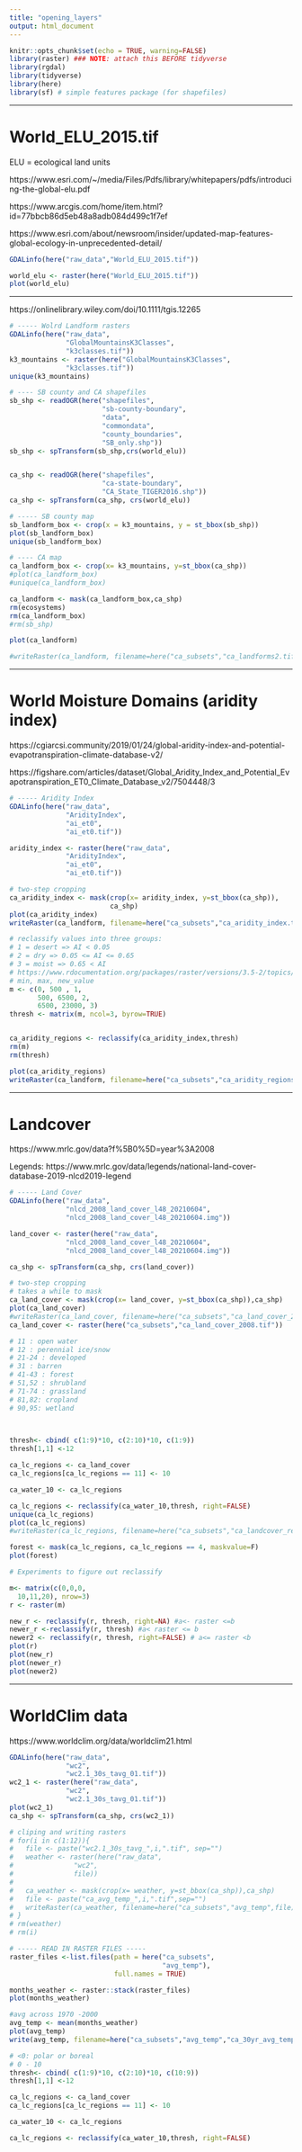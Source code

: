 ```yaml
---
title: "opening_layers"
output: html_document
---
```



```r
knitr::opts_chunk$set(echo = TRUE, warning=FALSE)
library(raster) ### NOTE: attach this BEFORE tidyverse
library(rgdal)
library(tidyverse)
library(here)
library(sf) # simple features package (for shapefiles)
```

---------------------------------------------------------------------------------------

# World_ELU_2015.tif

ELU = ecological land units

https://www.esri.com/~/media/Files/Pdfs/library/whitepapers/pdfs/introducing-the-global-elu.pdf

https://www.arcgis.com/home/item.html?id=77bbcb86d5eb48a8adb084d499c1f7ef

https://www.esri.com/about/newsroom/insider/updated-map-features-global-ecology-in-unprecedented-detail/

```r
GDALinfo(here("raw_data","World_ELU_2015.tif"))

world_elu <- raster(here("World_ELU_2015.tif"))
plot(world_elu)
```

---------------------------------------------------------------------------------------

https://onlinelibrary.wiley.com/doi/10.1111/tgis.12265

```r
# ----- Wolrd Landform rasters
GDALinfo(here("raw_data",
              "GlobalMountainsK3Classes",
              "k3classes.tif"))
k3_mountains <- raster(here("GlobalMountainsK3Classes",
              "k3classes.tif"))
unique(k3_mountains)
```


```r
# ---- SB county and CA shapefiles
sb_shp <- readOGR(here("shapefiles",
                       "sb-county-boundary",
                       "data",
                       "commondata",
                       "county_boundaries",
                       "SB_only.shp")) 
sb_shp <- spTransform(sb_shp,crs(world_elu))


ca_shp <- readOGR(here("shapefiles",
                       "ca-state-boundary",
                       "CA_State_TIGER2016.shp"))
ca_shp <- spTransform(ca_shp, crs(world_elu))
```


```r
# ----- SB county map
sb_landform_box <- crop(x = k3_mountains, y = st_bbox(sb_shp))
plot(sb_landform_box)
unique(sb_landform_box)
```


```r
# ---- CA map
ca_landform_box <- crop(x= k3_mountains, y=st_bbox(ca_shp))
#plot(ca_landform_box)
#unique(ca_landform_box)

ca_landform <- mask(ca_landform_box,ca_shp)
rm(ecosystems)
rm(ca_landform_box)
#rm(sb_shp)

plot(ca_landform)

#writeRaster(ca_landform, filename=here("ca_subsets","ca_landforms2.tif")  )
```

---------------------------------------------------------------------------------------


# World Moisture Domains (aridity index)

https://cgiarcsi.community/2019/01/24/global-aridity-index-and-potential-evapotranspiration-climate-database-v2/

https://figshare.com/articles/dataset/Global_Aridity_Index_and_Potential_Evapotranspiration_ET0_Climate_Database_v2/7504448/3


```r
# ----- Aridity Index
GDALinfo(here("raw_data",
              "AridityIndex",
              "ai_et0",
              "ai_et0.tif"))

aridity_index <- raster(here("raw_data",
              "AridityIndex",
              "ai_et0",
              "ai_et0.tif"))

# two-step cropping
ca_aridity_index <- mask(crop(x= aridity_index, y=st_bbox(ca_shp)),
                         ca_shp)
plot(ca_aridity_index)
writeRaster(ca_landform, filename=here("ca_subsets","ca_aridity_index.tif")  )
```


```r
# reclassify values into three groups: 
# 1 = desert => AI < 0.05
# 2 = dry => 0.05 <= AI <= 0.65
# 3 = moist => 0.65 < AI
# https://www.rdocumentation.org/packages/raster/versions/3.5-2/topics/reclassify
# min, max, new_value
m <- c(0, 500 , 1,  
       500, 6500, 2,  
       6500, 23000, 3)
thresh <- matrix(m, ncol=3, byrow=TRUE)


ca_aridity_regions <- reclassify(ca_aridity_index,thresh)
rm(m)
rm(thresh)

plot(ca_aridity_regions)
writeRaster(ca_landform, filename=here("ca_subsets","ca_aridity_regions.tif")  )
```

---------------------------------------------------------------------------------------

# Landcover

https://www.mrlc.gov/data?f%5B0%5D=year%3A2008

Legends:
https://www.mrlc.gov/data/legends/national-land-cover-database-2019-nlcd2019-legend


```r
# ----- Land Cover
GDALinfo(here("raw_data",
              "nlcd_2008_land_cover_l48_20210604",
              "nlcd_2008_land_cover_l48_20210604.img"))

land_cover <- raster(here("raw_data",
              "nlcd_2008_land_cover_l48_20210604",
              "nlcd_2008_land_cover_l48_20210604.img"))

ca_shp <- spTransform(ca_shp, crs(land_cover))

# two-step cropping
# takes a while to mask
ca_land_cover <- mask(crop(x= land_cover, y=st_bbox(ca_shp)),ca_shp)
plot(ca_land_cover)
#writeRaster(ca_land_cover, filename=here("ca_subsets","ca_land_cover_2008.tif")  )
ca_land_cover <- raster(here("ca_subsets","ca_land_cover_2008.tif"))
```


```r
# 11 : open water
# 12 : perennial ice/snow
# 21-24 : developed
# 31 : barren
# 41-43 : forest
# 51,52 : shrubland
# 71-74 : grassland
# 81,82: cropland
# 90,95: wetland
  


thresh<- cbind( c(1:9)*10, c(2:10)*10, c(1:9)) 
thresh[1,1] <-12

ca_lc_regions <- ca_land_cover
ca_lc_regions[ca_lc_regions == 11] <- 10

ca_water_10 <- ca_lc_regions

ca_lc_regions <- reclassify(ca_water_10,thresh, right=FALSE)
unique(ca_lc_regions)
plot(ca_lc_regions)
#writeRaster(ca_lc_regions, filename=here("ca_subsets","ca_landcover_regions.tif")  )
```

```r
forest <- mask(ca_lc_regions, ca_lc_regions == 4, maskvalue=F)
plot(forest)
```


```r
# Experiments to figure out reclassify

m<- matrix(c(0,0,0,
  10,11,20), nrow=3)
r <- raster(m)

new_r <- reclassify(r, thresh, right=NA) #a<- raster <=b
newer_r <-reclassify(r, thresh) #a< raster <= b
newer2 <- reclassify(r, thresh, right=FALSE) # a<= raster <b
plot(r)
plot(new_r)
plot(newer_r)
plot(newer2)
```
---------------------------------------------------------------------------------------

# WorldClim data

https://www.worldclim.org/data/worldclim21.html

```r

GDALinfo(here("raw_data",
              "wc2",
              "wc2.1_30s_tavg_01.tif"))
wc2_1 <- raster(here("raw_data",
              "wc2",
              "wc2.1_30s_tavg_01.tif"))
plot(wc2_1)
ca_shp <- spTransform(ca_shp, crs(wc2_1))
```


```r
# cliping and writing rasters
# for(i in c(1:12)){
#   file <- paste("wc2.1_30s_tavg_",i,".tif", sep="")
#   weather <- raster(here("raw_data",
#               "wc2",
#               file))
#   
#   ca_weather <- mask(crop(x= weather, y=st_bbox(ca_shp)),ca_shp)
#   file <- paste("ca_avg_temp_",i,".tif",sep="")
#   writeRaster(ca_weather, filename=here("ca_subsets","avg_temp",file)  )
# }
# rm(weather)
# rm(i)

```



```r
# ----- READ IN RASTER FILES -----
raster_files <-list.files(path = here("ca_subsets",
                                      "avg_temp"), 
                          full.names = TRUE)

months_weather <- raster::stack(raster_files)
plot(months_weather)
```

```r
#avg across 1970 -2000
avg_temp <- mean(months_weather)
plot(avg_temp)
write(avg_temp, filename=here("ca_subsets","avg_temp","ca_30yr_avg_temp.tif"))
```

```r
# <0: polar or boreal
# 0 - 10 
thresh<- cbind( c(1:9)*10, c(2:10)*10, c(10:9)) 
thresh[1,1] <-12

ca_lc_regions <- ca_land_cover
ca_lc_regions[ca_lc_regions == 11] <- 10

ca_water_10 <- ca_lc_regions

ca_lc_regions <- reclassify(ca_water_10,thresh, right=FALSE)
```

